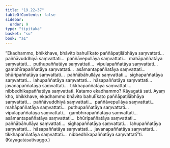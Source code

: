 ```yaml
---
title: "19.22–37"
tableOfContents: false
sidebar:
  order: 9
type: "tipitaka"
basket: "su"
book: "a1"
---
```



<DynamicBreadcrumb />

<Division number="584–599" book="a1" bookNo="15">

<Paragraph number="467" book="a1">
“Ekadhammo, bhikkhave, bhāvito bahulīkato paññāpaṭilābhāya saṃvattati…  paññāvuddhiyā saṃvattati…  paññāvepullāya saṃvattati…  mahāpaññatāya saṃvattati…  puthupaññatāya saṃvattati…  vipulapaññatāya saṃvattati…  gambhīrapaññatāya saṃvattati…  asāmantapaññatāya saṃvattati…  bhūripaññatāya saṃvattati…  paññābāhullāya saṃvattati…  sīghapaññatāya saṃvattati…  lahupaññatāya saṃvattati…  hāsapaññatāya saṃvattati…  javanapaññatāya saṃvattati…  tikkhapaññatāya saṃvattati…  nibbedhikapaññatāya saṃvattati. Katamo ekadhammo? Kāyagatā sati. Ayaṃ kho, bhikkhave, ekadhammo bhāvito bahulīkato paññāpaṭilābhāya saṃvattati…  paññāvuddhiyā saṃvattati…  paññāvepullāya saṃvattati…  mahāpaññatāya saṃvattati…  puthupaññatāya saṃvattati…  vipulapaññatāya saṃvattati…  gambhīrapaññatāya saṃvattati…  asāmantapaññatāya saṃvattati…  bhūripaññatāya saṃvattati…  paññābāhullāya saṃvattati…  sīghapaññatāya saṃvattati…  lahupaññatāya saṃvattati…  hāsapaññatāya saṃvattati…  javanapaññatāya saṃvattati…  tikkhapaññatāya saṃvattati…  nibbedhikapaññatāya saṃvattatī”ti.

</Paragraph>
</Division>

<Paragraph number="468" type="center" book="a1">
(Kāyagatāsativaggo.)
</Paragraph>